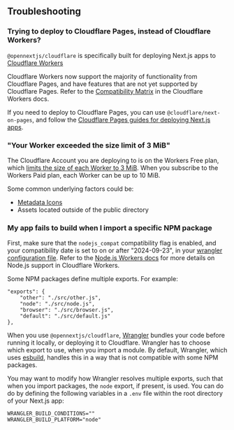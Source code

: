 
## Troubleshooting

### Trying to deploy to Cloudflare Pages, instead of Cloudflare Workers?

`@opennextjs/cloudflare` is specifically built for deploying Next.js apps to [Cloudflare Workers](https://developers.cloudflare.com/workers/)

Cloudflare Workers now support the majority of functionality from Cloudflare Pages, and have features that are not yet supported by Cloudflare Pages. Refer to the [Compatibility Matrix](https://developers.cloudflare.com/workers/static-assets/compatibility-matrix/) in the Cloudflare Workers docs.

If you need to deploy to Cloudflare Pages, you can use `@cloudflare/next-on-pages`, and follow the [Cloudflare Pages guides for deploying Next.js apps](https://developers.cloudflare.com/pages/framework-guides/nextjs/).

### "Your Worker exceeded the size limit of 3 MiB"

The Cloudflare Account you are deploying to is on the Workers Free plan, which [limits the size of each Worker to 3 MiB](https://developers.cloudflare.com/workers/platform/limits/#worker-size). When you subscribe to the Workers Paid plan, each Worker can be up to 10 MiB.

Some common underlying factors could be:
- [Metadata Icons](https://nextjs.org/docs/app/api-reference/file-conventions/metadata/app-icons)
- Assets located outside of the public directory

### My app fails to build when I import a specific NPM package

First, make sure that the `nodejs_compat` compatibility flag is enabled, and your compatibility date is set to on or after "2024-09-23", in your [wrangler configuration file](https://developers.cloudflare.com/workers/wrangler/configuration/).
Refer to the [Node.js Workers docs](https://developers.cloudflare.com/workers/runtime-apis/nodejs/) for more details on Node.js support in Cloudflare Workers.

Some NPM packages define multiple exports. For example:

```
"exports": {
    "other": "./src/other.js",
    "node": "./src/node.js",
    "browser": "./src/browser.js",
    "default": "./src/default.js"
},
```

When you use `@opennextjs/cloudflare`, [Wrangler](https://developers.cloudflare.com/workers/wrangler/) bundles your code before running it locally, or deploying it to Cloudflare. Wrangler has to choose which export to use, when you import a module. By default, Wrangler, which uses [esbuild](https://esbuild.github.io/), handles this in a way that is not compatible with some NPM packages.

You may want to modify how Wrangler resolves multiple exports, such that when you import packages, the `node` export, if present, is used. You can do do by defining the following variables in a `.env` file within the root directory of your Next.js app:

```
WRANGLER_BUILD_CONDITIONS=""
WRANGLER_BUILD_PLATFORM="node"
```

